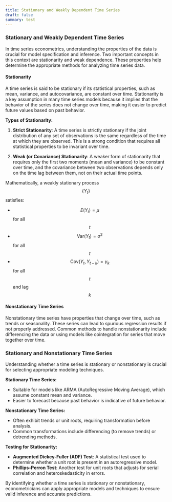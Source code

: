 ```yaml
---
title: Stationary and Weakly Dependent Time Series
draft: false
summary: test
---
```



<TOCInline toc={props.toc} asDisclosure />

### **Stationary and Weakly Dependent Time Series**

In time series econometrics, understanding the properties of the data is crucial for model specification and inference. Two important concepts in this context are stationarity and weak dependence. These properties help determine the appropriate methods for analyzing time series data.

#### **Stationarity**

A time series is said to be stationary if its statistical properties, such as mean, variance, and autocovariance, are constant over time. Stationarity is a key assumption in many time series models because it implies that the behavior of the series does not change over time, making it easier to predict future values based on past behavior.

**Types of Stationarity:**

1. **Strict Stationarity**: A time series is strictly stationary if the joint distribution of any set of observations is the same regardless of the time at which they are observed. This is a strong condition that requires all statistical properties to be invariant over time.

2. **Weak (or Covariance) Stationarity**: A weaker form of stationarity that requires only the first two moments (mean and variance) to be constant over time, and the covariance between two observations depends only on the time lag between them, not on their actual time points.

Mathematically, a weakly stationary process $$\{Y_t\}$$ satisfies:

- $$E(Y_t) = \mu$$ for all $$t$$
- $$\text{Var}(Y_t) = \sigma^2$$ for all $$t$$
- $$\text{Cov}(Y_t, Y_{t-k}) = \gamma_k$$ for all $$t$$ and lag $$k$$

#### **Nonstationary Time Series**

Nonstationary time series have properties that change over time, such as trends or seasonality. These series can lead to spurious regression results if not properly addressed. Common methods to handle nonstationarity include differencing the data or using models like cointegration for series that move together over time.

### **Stationary and Nonstationary Time Series**

Understanding whether a time series is stationary or nonstationary is crucial for selecting appropriate modeling techniques.

**Stationary Time Series:**

- Suitable for models like ARMA (AutoRegressive Moving Average), which assume constant mean and variance.
- Easier to forecast because past behavior is indicative of future behavior.

**Nonstationary Time Series:**

- Often exhibit trends or unit roots, requiring transformation before analysis.
- Common transformations include differencing (to remove trends) or detrending methods.

**Testing for Stationarity:**

- **Augmented Dickey-Fuller (ADF) Test**: A statistical test used to determine whether a unit root is present in an autoregressive model.
- **Phillips-Perron Test**: Another test for unit roots that adjusts for serial correlation and heteroskedasticity in errors.

By identifying whether a time series is stationary or nonstationary, econometricians can apply appropriate models and techniques to ensure valid inference and accurate predictions.
